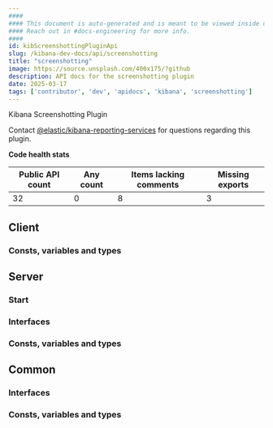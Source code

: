 ```yaml
---
####
#### This document is auto-generated and is meant to be viewed inside our experimental, new docs system.
#### Reach out in #docs-engineering for more info.
####
id: kibScreenshottingPluginApi
slug: /kibana-dev-docs/api/screenshotting
title: "screenshotting"
image: https://source.unsplash.com/400x175/?github
description: API docs for the screenshotting plugin
date: 2025-03-17
tags: ['contributor', 'dev', 'apidocs', 'kibana', 'screenshotting']
---
```


Kibana Screenshotting Plugin

Contact [@elastic/kibana-reporting-services](https://github.com/orgs/elastic/teams/kibana-reporting-services) for questions regarding this plugin.

**Code health stats**

| Public API count  | Any count | Items lacking comments | Missing exports |
|-------------------|-----------|------------------------|-----------------|
| 32 | 0 | 8 | 3 |

## Client

### Consts, variables and types
<DocDefinitionList data={screenshottingObj.client.misc}/>

## Server

### Start
<DocDefinitionList data={[screenshottingObj.server.start]}/>

### Interfaces
<DocDefinitionList data={screenshottingObj.server.interfaces}/>

### Consts, variables and types
<DocDefinitionList data={screenshottingObj.server.misc}/>

## Common

### Interfaces
<DocDefinitionList data={screenshottingObj.common.interfaces}/>

### Consts, variables and types
<DocDefinitionList data={screenshottingObj.common.misc}/>


